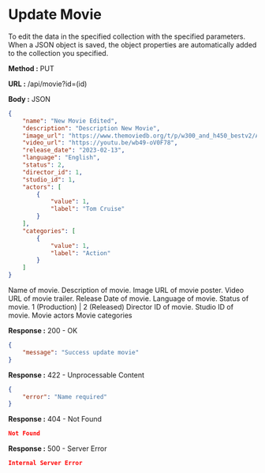 
# Update Movie

To edit the data in the specified collection with the specified parameters.
When a JSON object is saved, the object properties are automatically added to the collection you specified.

**Method :** <Badge variant="info">PUT</Badge>

**URL :** <Badge variant="dark">/api/movie?id=(id)</Badge>

**Body :** <Badge variant="purple">JSON</Badge>

```json
{
	"name": "New Movie Edited",
	"description": "Description New Movie",
	"image_url": "https://www.themoviedb.org/t/p/w300_and_h450_bestv2/AkJQpZp9WoNdj7pLYSj1L0RcMMN.jpg",
	"video_url": "https://youtu.be/wb49-oV0F78",
	"release_date": "2023-02-13",
	"language": "English",
	"status": 2,
	"director_id": 1,
	"studio_id": 1,
	"actors": [
		{
			"value": 1,
			"label": "Tom Cruise"
		}
	],
	"categories": [
		{
			"value": 1,
			"label": "Action"
		}
	]
}
```

<Param name="name" type="string" required={true}>
	Name of movie.
</Param>
<Param name="description" type="string">
	Description of movie.
</Param>
<Param name="image_url" type="string">
	Image URL of movie poster.
</Param>
<Param name="video_url" type="string">
	Video URL of movie trailer.
</Param>
<Param name="release_date" type="string">
	Release Date of movie.
</Param>
<Param name="language" type="string">
	Language of movie.
</Param>
<Param name="status" type="integer">
	Status of movie. 1 (Production) | 2 (Released)
</Param>
<Param name="director_id" type="integer">
	Director ID of movie.
</Param>
<Param name="studio_id" type="integer">
	Studio ID of movie.
</Param>
<Param name="actors" type="array of object">
	Movie actors
</Param>
<Param name="categories" type="array of object">
	Movie categories
</Param>

**Response :** <BadgeOutline variant="success">200 - OK</BadgeOutline>

```json
{
	"message": "Success update movie"
}
```

**Response :** <BadgeOutline variant="info">422 - Unprocessable Content</BadgeOutline>

```json
{
	"error": "Name required"
}
```

**Response :** <BadgeOutline variant="warning">404 - Not Found</BadgeOutline>

```json
Not Found
```

**Response :** <BadgeOutline variant="danger">500 - Server Error</BadgeOutline>

```json
Internal Server Error
```
